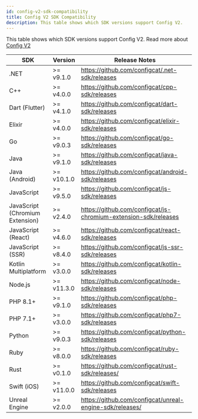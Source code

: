 ```yaml
---
id: config-v2-sdk-compatibility
title: Config V2 SDK Compatibility
description: This table shows which SDK versions support Config V2.
---
```


This table shows which SDK versions support Config V2. Read more about [Config V2](../config-v2)

| SDK                             | Version    | Release Notes                                                   |
| ------------------------------- |------------| --------------------------------------------------------------- |
| .NET                            | >= v9.1.0  | https://github.com/configcat/.net-sdk/releases                  |
| C++                             | >= v4.0.0  | https://github.com/configcat/cpp-sdk/releases                   |
| Dart (Flutter)                  | >= v4.1.0  | https://github.com/configcat/dart-sdk/releases                  |
| Elixir                          | >= v4.0.0  | https://github.com/configcat/elixir-sdk/releases                |
| Go                              | >= v9.0.3  | https://github.com/configcat/go-sdk/releases                    |
| Java                            | >= v9.1.0  | https://github.com/configcat/java-sdk/releases                  |
| Java (Android)                  | >= v10.1.0 | https://github.com/configcat/android-sdk/releases               |
| JavaScript                      | >= v9.5.0  | https://github.com/configcat/js-sdk/releases                    |
| JavaScript (Chromium Extension) | >= v2.4.0  | https://github.com/configcat/js-chromium-extension-sdk/releases |
| JavaScript (React)              | >= v4.6.0  | https://github.com/configcat/react-sdk/releases                 |
| JavaScript (SSR)                | >= v8.4.0  | https://github.com/configcat/js-ssr-sdk/releases                |
| Kotlin Multiplatform            | >= v3.0.0  | https://github.com/configcat/kotlin-sdk/releases                |
| Node.js                         | >= v11.3.0 | https://github.com/configcat/node-sdk/releases                  |
| PHP 8.1+                        | >= v9.1.0  | https://github.com/configcat/php-sdk/releases                   |
| PHP 7.1+                        | >= v3.0.0  | https://github.com/configcat/php7-sdk/releases                  |
| Python                          | >= v9.0.3  | https://github.com/configcat/python-sdk/releases                |
| Ruby                            | >= v8.0.0  | https://github.com/configcat/ruby-sdk/releases                  |
| Rust                            | >= v0.1.0  | https://github.com/configcat/rust-sdk/releases/                 |
| Swift (iOS)                     | >= v11.0.0 | https://github.com/configcat/swift-sdk/releases                 |
| Unreal Engine                   | >= v2.0.0 | https://github.com/configcat/unreal-engine-sdk/releases/        |
